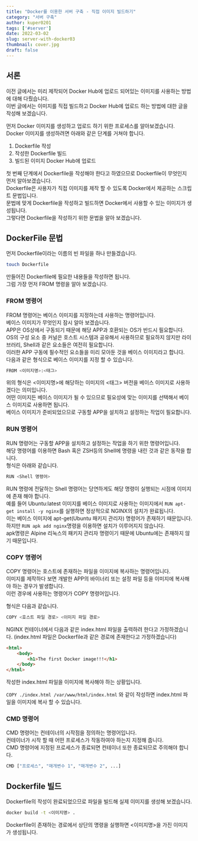 ```yaml
---
title: "Docker를 이용한 서버 구축 - 직접 이미지 빌드하기"
category: "서버 구축"
author: kuper0201
tags: ['#server']
date: 2022-03-02
slug: server-with-docker03
thumbnail: cover.jpg
draft: false
---
```


## 서론

이전 글에서는 미리 제작되어 Docker Hub에 업로드 되어있는 이미지를 사용하는 방법에 대해 다뤘습니다.<br/>
이번 글에서는 이미지를 직접 빌드하고 Docker Hub에 업로드 하는 방법에 대한 글을 작성해 보겠습니다.

먼저 Docker 이미지를 생성하고 업로드 하기 위한 프로세스를 알아보겠습니다.
Docker 이미지를 생성하려면 아래와 같은 단계를 거쳐야 합니다.

1. Dockerfile 작성
2. 작성한 Dockerfile 빌드
3. 빌드된 이미지 Docker Hub에 업로드

첫 번째 단계에서 Dockerfile을 작성해야 한다고 하였으므로 Dockerfile이 무엇인지 먼저 알아보겠습니다.<br/>
Dockerfile은 사용자가 직접 이미지를 제작 할 수 있도록 Docker에서 제공하는 스크립트 문법입니다.<br/>
문법에 맞게 Dockerfile을 작성하고 빌드하면 Docker에서 사용할 수 있는 이미지가 생성됩니다.<br/>
그렇다면 Dockerfile을 작성하기 위한 문법을 알아 보겠습니다.

## DockerFile 문법

먼저 Dockerfile이라는 이름의 빈 파일을 하나 만들겠습니다.

```bash
touch Dockerfile
```

만들어진 Dockerfile에 필요한 내용들을 작성하면 됩니다.<br/>
그럼 가장 먼저 FROM 명령을 알아 보겠습니다.

### FROM 명령어

FROM 명령어는 베이스 이미지를 지정하는데 사용하는 명령어입니다.<br/>
베이스 이미지가 무엇인지 잠시 알아 보겠습니다.<br/>
APP은 OS상에서 구동되기 때문에 해당 APP과 호환되는 OS가 반드시 필요합니다.<br/>
OS의 구성 요소 중 커널은 호스트 시스템과 공유해서 사용하므로 필요하지 않지만 라이브러리, Shell과 같은 요소들은 여전히 필요합니다.<br/>
이러한 APP 구동에 필수적인 요소들을 미리 모아둔 것을 베이스 이미지라고 합니다.<br/>
다음과 같은 형식으로 베이스 이미지를 지정 할 수 있습니다.

```bash
FROM <이미지명>:<태그>
```

위의 형식은 <이미지명>에 해당하는 이미지의 <태그> 버전을 베이스 이미지로 사용하겠다는 의미입니다.<br/>
어떤 이미지든 베이스 이미지가 될 수 있으므로 필요성에 맞는 이미지를 선택해서 베이스 이미지로 사용하면 됩니다.<br/>
베이스 이미지가 준비되었으므로 구동할 APP을 설치하고 설정하는 작업이 필요합니다.

### RUN 명령어

RUN 명령어는 구동할 APP을 설치하고 설정하는 작업을 하기 위한 명령어입니다.<br/>
해당 명령어를 이용하면 Bash 혹은 ZSH등의 Shell에 명령을 내린 것과 같은 동작을 합니다.<br/>
형식은 아래와 같습니다.

```bash
RUN <Shell 명령어>
```

RUN 명령에 전달하는 Shell 명령어는 당연하게도 해당 명령이 실행되는 시점에 이미지에 존재 해야 합니다.<br/>
예를 들어 Ubuntu:latest 이미지를 베이스 이미지로 사용하는 이미지에서 ```RUN apt-get install -y nginx```를 실행하면 정상적으로 NGINX의 설치가 완료됩니다.<br/>
이는 베이스 이미지에 apt-get(Ubuntu 패키지 관리자) 명령어가 존재하기 때문입니다.<br/>
하지만 ```RUN apk add nginx```명령을 이용하면 설치가 이루어지지 않습니다.<br/>
apk명령은 Alpine 리눅스의 패키지 관리자 명령이기 때문에 Ubuntu에는 존재하지 않기 때문입니다.

### COPY 명령어

COPY 명령어는 호스트에 존재하는 파일을 이미지에 복사하는 명령어입니다.<br/>
이미지를 제작하다 보면 개발한 APP의 바이너리 또는 설정 파일 등을 이미지에 복사해야 하는 경우가 발생합니다.<br/>
이런 경우에 사용하는 명령어가 COPY 명령어입니다.

형식은 다음과 같습니다.

```bash
COPY <호스트 파일 경로> <이미지 파일 경로>
```

NGINX 컨테이너에서 다음과 같은 index.html 파일을 출력하려 한다고 가정하겠습니다. (index.html 파일은 Dockerfile과 같은 경로에 존재한다고 가정하겠습니다)

```html
<html>
	<body>
		<h1>The first Docker image!!!</h1>
	</body>
</html>
```

작성한 index.html 파일을 이미지에 복사해야 하는 상황입니다.

```COPY ./index.html /var/www/html/index.html``` 와 같이 작성하면 index.html 파일을 이미지에 복사 할 수 있습니다.

### CMD 명령어

CMD 명령어는 컨테이너의 시작점을 정의하는 명령어입니다.<br/>
컨테이너가 시작 할 때 어떤 프로세스가 작동하여야 하는지 지정해 줍니다.<br/>
CMD 명령어에 지정된 프로세스가 종료되면 컨테이너 또한 종료되므로 주의해야 합니다.

```bash
CMD ["프로세스", "매개변수 1", "매개변수 2", ...]
```

## Dockerfile 빌드

Dockerfile의 작성이 완료되었으므로 파일을 빌드해 실제 이미지를 생성해 보겠습니다.

```bash
docker build -t <이미지명> .
```

Dockerfile이 존재하는 경로에서 상단의 명령을 실행하면 <이미지명>을 가진 이미지가 생성됩니다.


